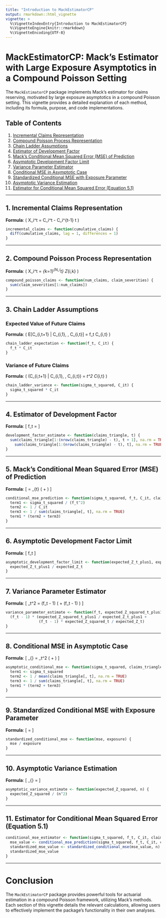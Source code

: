 ```yaml
---
title: "Introduction to MackEstimatorCP"
output: rmarkdown::html_vignette
vignette: >
  %\VignetteIndexEntry{Introduction to MackEstimatorCP}
  %\VignetteEngine{knitr::rmarkdown}
  %\VignetteEncoding{UTF-8}
---
```


# MackEstimatorCP: Mack's Estimator with Large Exposure Asymptotics in a Compound Poisson Setting

The `MackEstimatorCP` package implements Mack's estimator for claims reserving, motivated by large exposure asymptotics in a compound Poisson setting. This vignette provides a detailed explanation of each method, including its formula, purpose, and code implementations.

## Table of Contents

1. [Incremental Claims Representation](#incremental-claims-representation)
2. [Compound Poisson Process Representation](#compound-poisson-process-representation)
3. [Chain Ladder Assumptions](#chain-ladder-assumptions)
4. [Estimator of Development Factor](#estimator-of-development-factor)
5. [Mack's Conditional Mean Squared Error (MSE) of Prediction](#conditional-mean-squared-error-of-prediction)
6. [Asymptotic Development Factor Limit](#asymptotic-development-factor-limit)
7. [Variance Parameter Estimator](#variance-parameter-estimator)
8. [Conditional MSE in Asymptotic Case](#conditional-mse-in-asymptotic-case)
9. [Standardized Conditional MSE with Exposure Parameter](#standardized-conditional-mse)
10. [Asymptotic Variance Estimation](#asymptotic-variance-estimation)
11. [Estimator for Conditional Mean Squared Error (Equation 5.1)](#conditional-mse-estimator-equation-51)

---

## 1. Incremental Claims Representation

**Formula**: \( X_i^t = C_i^t - C_i^{t-1} \quad \text{for } t \geq 2 \)

```r
incremental_claims <- function(cumulative_claims) {
  diff(cumulative_claims, lag = 1, differences = 1)
}
```

---

## 2. Compound Poisson Process Representation

**Formula**: \( X_i^t = \sum_{k=1}^{N_i^t} Z_{i,k} \)

```r
compound_poisson_claims <- function(num_claims, claim_severities) {
  sum(claim_severities[1:num_claims])
}
```

---

## 3. Chain Ladder Assumptions

### Expected Value of Future Claims

**Formula**: \( E[C_{i,t+1} | C_{i,1}, \dots, C_{i,t}] = f_t C_{i,t} \)

```r
chain_ladder_expectation <- function(f_t, C_it) {
  f_t * C_it
}
```

### Variance of Future Claims

**Formula**: \( \text{Var}(C_{i,t+1} | C_{i,1}, \dots, C_{i,t}) = \sigma_t^2 C_{i,t} \)

```r
chain_ladder_variance <- function(sigma_t_squared, C_it) {
  sigma_t_squared * C_it
}
```

---

## 4. Estimator of Development Factor

**Formula**: 
\[
f_t = \frac{\sum_{i=1}^{T-t} C_{i,t+1}}{\sum_{i=1}^{T-t} C_{i,t}}
\]

```r
development_factor_estimate <- function(claims_triangle, t) {
  sum(claims_triangle[1:(nrow(claims_triangle) - t), t + 1], na.rm = TRUE) /
    sum(claims_triangle[1:(nrow(claims_triangle) - t), t], na.rm = TRUE)
}
```

---

## 5. Mack's Conditional Mean Squared Error (MSE) of Prediction

**Formula**:
\[
\text{MSE} = \sum_{t} \frac{\sigma_t^2}{f_t^2} \left( \frac{1}{C_{i,t}} + \frac{1}{\sum_j C_{j,t}} \right)
\]

```r
conditional_mse_prediction <- function(sigma_t_squared, f_t, C_it, claims_triangle, t) {
  term1 <- sigma_t_squared / (f_t^2)
  term2 <- 1 / C_it
  term3 <- 1 / sum(claims_triangle[, t], na.rm = TRUE)
  term1 * (term2 + term3)
}
```

---

## 6. Asymptotic Development Factor Limit

**Formula**:
\[
f_t \xrightarrow{\text{a.s.}} \frac{E[ZI\{D \leq t+1\}]}{E[ZI\{D \leq t\}]}
\]

```r
asymptotic_development_factor_limit <- function(expected_Z_t_plus1, expected_Z_t) {
  expected_Z_t_plus1 / expected_Z_t
}
```

---

## 7. Variance Parameter Estimator

**Formula**:
\[
\sigma_t^2 = (f_t - 1) \left( \frac{E[Z^2 I\{D = t+1\}]}{E[Z I\{D = t+1\}]} + (f_t - 1) \frac{E[Z^2 I\{D \leq t\}]}{E[Z I\{D \leq t\}]} \right)
\]

```r
variance_parameter_estimate <- function(f_t, expected_Z_squared_t_plus1, expected_Z_t_plus1, expected_Z_squared_t, expected_Z_t) {
  (f_t - 1) * (expected_Z_squared_t_plus1 / expected_Z_t_plus1 +
               (f_t - 1) * expected_Z_squared_t / expected_Z_t)
}
```

---

## 8. Conditional MSE in Asymptotic Case

**Formula**:
\[
\text{MSE}_{\text{asymptotic}} = \sigma_t^2 \cdot \left( \frac{1}{E[C_{i,t}]} + \frac{1}{\sum_j E[C_{j,t}]} \right)
\]

```r
asymptotic_conditional_mse <- function(sigma_t_squared, claims_triangle, t) {
  term1 <- sigma_t_squared
  term2 <- 1 / mean(claims_triangle[, t], na.rm = TRUE)
  term3 <- 1 / sum(claims_triangle[, t], na.rm = TRUE)
  term1 * (term2 + term3)
}
```

---

## 9. Standardized Conditional MSE with Exposure Parameter

**Formula**:
\[
\text{Standardized MSE} = \frac{\text{MSE}}{\text{Exposure}}
\]

```r
standardized_conditional_mse <- function(mse, exposure) {
  mse / exposure
}
```

---

## 10. Asymptotic Variance Estimation

**Formula**:
\[
\text{Variance}_{\text{asymptotic}} = \frac{E[Z^2]}{n^2}
\]

```r
asymptotic_variance_estimate <- function(expected_Z_squared, n) {
  expected_Z_squared / (n^2)
}
```

---

## 11. Estimator for Conditional Mean Squared Error (Equation 5.1)

```r
conditional_mse_estimator <- function(sigma_t_squared, f_t, C_it, claims_triangle, t, n) {
  mse_value <- conditional_mse_prediction(sigma_t_squared, f_t, C_it, claims_triangle, t)
  standardized_mse_value <- standardized_conditional_mse(mse_value, n)
  standardized_mse_value
}
```

---

# Conclusion

The `MackEstimatorCP` package provides powerful tools for actuarial estimation in a compound Poisson framework, utilizing Mack's methods. Each section of this vignette details the relevant calculations, allowing users to effectively implement the package's functionality in their own analyses.
